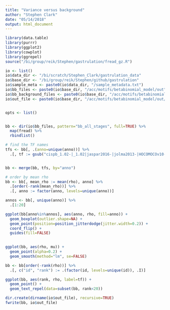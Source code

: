 ```yaml
---
title: "Variance versus background"
author: "Stephen Clark"
date: "05/14/2018"
output: html_document
---
```


```r
library(data.table)
library(purrr)
library(ggplot2)
library(cowplot)
library(ggrepel)
source("/bi/group/reik/Stephen/gastrulation/fread_gz.R")
```

```r
io <- list()
io$data_dir <- "/bi/scratch/Stephen_Clark/gastrulation_data"
io$base_dir <- "/bi/group/reik/Stephen/github/gastrulation"
io$sample_meta <- paste0(io$data_dir, "/sample_metadata.txt")
io$bb_files <- paste0(io$base_dir, "/acc/motifs/betabinomial_model/out")
io$bb_background_files <- paste0(io$base_dir, "/acc/motifs/betabinomial_model/out/background")
io$out_file <- paste0(io$base_dir, "/acc/motifs/betabinomial_model/out/all_stages_motifs.csv")


opts <- list()



```

```r
bb <- dir(io$bb_files, pattern="bb_all_stages", full=TRUE) %>%
  map(fread) %>%
  rbindlist()

# find the TF names 
tfs <- bb[, .(anno=unique(anno))] %>%
  .[, tf := gsub("cispb_1.02-|_1.02|jaspar2016-|jolma2013-|HOCOMOCOv10-|UniPROBE-|JASPAR_2014-|JASPAR_CORE-|_MOUSE|\\..*|\\-.*", "", anno)]


bb <- merge(bb, tfs, by="anno")

# order by mean rho
bb <- bb[, mean_rho := mean(rho), anno] %>%
  .[order(-rank(mean_rho))] %>%
  .[, anno := factor(anno, levels=unique(anno))]

annos <- bb[, unique(anno)] %>%
  .[1:20]

```

```r
ggplot(bb[anno%in%annos], aes(anno, rho, fill=anno)) +
  geom_boxplot(outlier.shape=NA) +
  geom_point(position=position_jitterdodge(jitter.width=0.2)) +
  coord_flip() +
  guides(fill=FALSE)
  
```

```r
ggplot(bb, aes(rho, mu)) +
  geom_point(alpha=0.2) +
  geom_smooth(method="lm", se=FALSE)
```


```r

bb <- bb[order(-rank(rho))] %>%
  .[, c("id", "rank") := .(factor(id, levels=unique(id)), .I)]

ggplot(bb, aes(rank, rho, label=tf)) +
  geom_point() +
  geom_text_repel(data=subset(bb, rank<20))
```

```r
dir.create(dirname(io$out_file), recursive=TRUE)
fwrite(bb, io$out_file)
```




